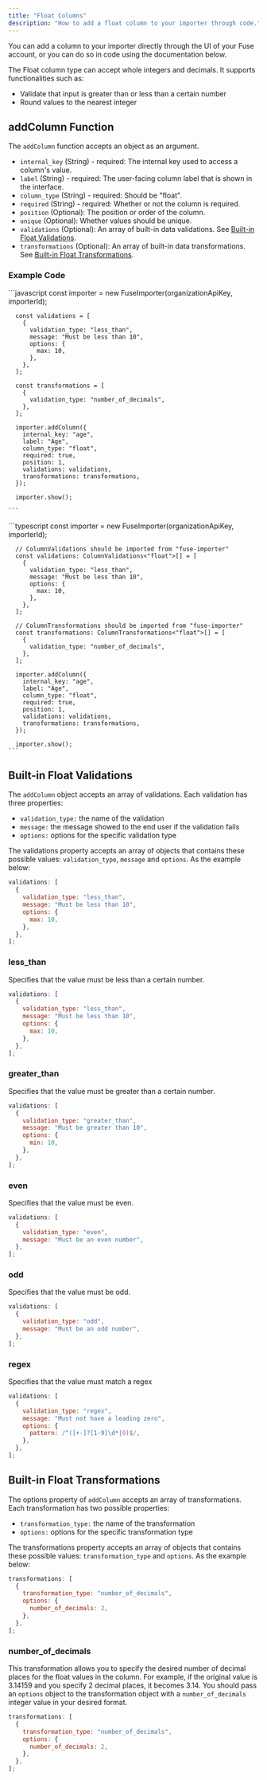 ```yaml
---
title: "Float Columns"
description: "How to add a float column to your importer through code."
---
```


You can add a column to your importer directly through the UI of your Fuse account, or you can do so in code using the documentation below.

The Float column type can accept whole integers and decimals. It supports functionalities such as:

- Validate that input is greater than or less than a certain number
- Round values to the nearest integer

## addColumn Function

The `addColumn` function accepts an object as an argument.

- `internal_key` (String) - required: The internal key used to access a column's value.
- `label` (String) - required: The user-facing column label that is shown in the interface.
- `column_type` (String) - required: Should be "float".
- `required` (String) - required: Whether or not the column is required.
- `position` (Optional): The position or order of the column.
- `unique` (Optional): Whether values should be unique.
- `validations` (Optional): An array of built-in data validations. See [Built-in Float Validations](#built-in-float-validations).
- `transformations` (Optional): An array of built-in data transformations. See [Built-in Float Transformations](#built-in-float-transformations).

### Example Code

<Tabs>
  <Tab title="JavaScript">
    ```javascript
      const importer = new FuseImporter(organizationApiKey, importerId);

      const validations = [
        {
          validation_type: "less_than",
          message: "Must be less than 10",
          options: {
            max: 10,
          },
        },
      ];

      const transformations = [
        {
          validation_type: "number_of_decimals",
        },
      ];

      importer.addColumn({
        internal_key: "age",
        label: "Age",
        column_type: "float",
        required: true,
        position: 1,
        validations: validations,
        transformations: transformations,
      });

      importer.show();

    ```

  </Tab>
  <Tab title="TypeScript">
    ```typescript
      const importer = new FuseImporter(organizationApiKey, importerId);

      // ColumnValidations should be imported from "fuse-importer"
      const validations: ColumnValidations<"float">[] = [
        {
          validation_type: "less_than",
          message: "Must be less than 10",
          options: {
            max: 10,
          },
        },
      ];

      // ColumnTransformations should be imported from "fuse-importer"
      const transformations: ColumnTransformations<"float">[] = [
        {
          validation_type: "number_of_decimals",
        },
      ];

      importer.addColumn({
        internal_key: "age",
        label: "Age",
        column_type: "float",
        required: true,
        position: 1,
        validations: validations,
        transformations: transformations,
      });

      importer.show();
    ```

  </Tab>
</Tabs>

## Built-in Float Validations

The `addColumn` object accepts an array of validations. Each validation has three properties:

- `validation_type:` the name of the validation
- `message:` the message showed to the end user if the validation fails
- `options:` options for the specific validation type

The validations property accepts an array of objects that contains these possible values: `validation_type`, `message` and `options`. As the example below:

```javascript
validations: [
  {
    validation_type: "less_than",
    message: "Must be less than 10",
    options: {
      max: 10,
    },
  },
];
```

### less_than

Specifies that the value must be less than a certain number.

```javascript
validations: [
  {
    validation_type: "less_than",
    message: "Must be less than 10",
    options: {
      max: 10,
    },
  },
];
```

### greater_than

Specifies that the value must be greater than a certain number.

```javascript
validations: [
  {
    validation_type: "greater_than",
    message: "Must be greater than 10",
    options: {
      min: 10,
    },
  },
];
```

### even

Specifies that the value must be even.

```javascript
validations: [
  {
    validation_type: "even",
    message: "Must be an even number",
  },
];
```

### odd

Specifies that the value must be odd.

```javascript
validations: [
  {
    validation_type: "odd",
    message: "Must be an odd number",
  },
];
```

### regex

Specifies that the value must match a regex

```javascript
validations: [
  {
    validation_type: "regex",
    message: "Must not have a leading zero",
    options: {
      pattern: /^([+-]?[1-9]\d*|0)$/,
    },
  },
];
```

## Built-in Float Transformations

The options property of `addColumn` accepts an array of transformations. Each transformation has two possible properties:

- `transformation_type:` the name of the transformation
- `options:` options for the specific transformation type

The transformations property accepts an array of objects that contains these possible values: `transformation_type` and `options`. As the example below:

```javascript
transformations: [
  {
    transformation_type: "number_of_decimals",
    options: {
      number_of_decimals: 2,
    },
  },
];
```

### number_of_decimals

This transformation allows you to specify the desired number of decimal places for the float values in the column. For example, if the original value is 3.14159 and you specify 2 decimal places, it becomes 3.14. You should pass an `options` object to the transformation object with a `number_of_decimals` integer value in your desired format.

```javascript
transformations: [
  {
    transformation_type: "number_of_decimals",
    options: {
      number_of_decimals: 2,
    },
  },
];
```
